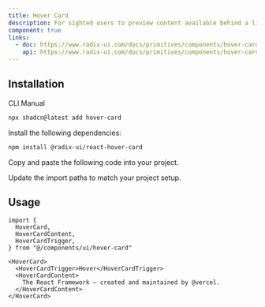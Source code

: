 ```yaml
---
title: Hover Card
description: For sighted users to preview content available behind a link.
component: true
links:
  - doc: https://www.radix-ui.com/docs/primitives/components/hover-card
    api: https://www.radix-ui.com/docs/primitives/components/hover-card#api-reference
---
```


<ComponentPreview name="hover-card-demo" description="A hover card component" />

## Installation

<CodeTabs>

<TabsList>
  <TabsTrigger value="cli">CLI</TabsTrigger>
  <TabsTrigger value="manual">Manual</TabsTrigger>
</TabsList>
<TabsContent value="cli">

```bash
npx shadcn@latest add hover-card
```

</TabsContent>

<TabsContent value="manual">

<Step>Install the following dependencies:</Step>

```bash
npm install @radix-ui/react-hover-card
```

<Steps>

<Step>Copy and paste the following code into your project.</Step>

<ComponentSource name="hover-card" title="components/ui/hover-card.tsx" />

<Step>Update the import paths to match your project setup.</Step>

</Steps>

</TabsContent>

</CodeTabs>

## Usage

```tsx showLineNumbers
import {
  HoverCard,
  HoverCardContent,
  HoverCardTrigger,
} from "@/components/ui/hover-card"
```

```tsx showLineNumbers
<HoverCard>
  <HoverCardTrigger>Hover</HoverCardTrigger>
  <HoverCardContent>
    The React Framework – created and maintained by @vercel.
  </HoverCardContent>
</HoverCard>
```
